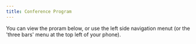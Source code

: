```yaml
---
title: Conference Program
---
```


You can view the proram below, or use the left side navigation menut (or the 'three bars' menu at the top left of your phone).

<div>
    <July3 />
</div>
<div>
    <July4 />
</div>
<div>
    <July5 />
</div>